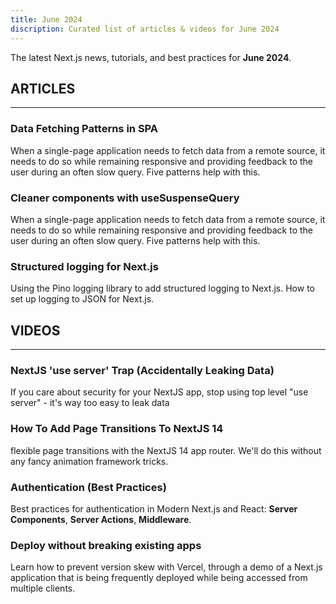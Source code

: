 ```yaml
---
title: June 2024
discription: Curated list of articles & videos for June 2024
---
```



The latest Next.js news, tutorials, and best practices for **June 2024**.

## ARTICLES
---


### Data Fetching Patterns in SPA
When a single-page application needs to fetch data from a remote source, it needs to do so while remaining responsive and providing feedback to the user during an often slow query. Five patterns help with this.

<CardBottom author="Juntao QIU - Software Engineer at Atlassian" href="https://martinfowler.com/articles/data-fetch-spa.html" />


### Cleaner components with useSuspenseQuery
When a single-page application needs to fetch data from a remote source, it needs to do so while remaining responsive and providing feedback to the user during an often slow query. Five patterns help with this.

<CardBottom author="Juntao QIU - Software Engineer at Atlassian" href="https://martinfowler.com/articles/data-fetch-spa.html" />

### Structured logging for Next.js
Using the Pino logging library to add structured logging to Next.js. How to set up logging to JSON for Next.js.


<CardBottom author="DAVID MYTTON" href="https://blog.arcjet.com/structured-logging-in-json-for-next-js/" />



## VIDEOS
---

### NextJS 'use server' Trap (Accidentally Leaking Data)
If you care about security for your NextJS app, stop using top level "use server"  - it's way too easy to leak data

<CardBottom author="Jolly Coding - Youtube" href="https://www.youtube.com/watch?v=yBEHKoaoZpY&ab_channel=JollyCoding" />

### How To Add Page Transitions To NextJS 14
flexible page transitions with the NextJS 14 app router. We'll do this without any fancy animation framework tricks.

<CardBottom author="Tom Is Loading - Youtube" href="https://www.youtube.com/watch?v=fx6KMItwJAw&ab_channel=TomIsLoading" />


### Authentication (Best Practices)
Best practices for authentication in Modern Next.js and React: **Server Components**, **Server Actions**, **Middleware**.

<CardBottom author="Delba de Oliveira - Software Engineer at Vercel" href="https://www.youtube.com/watch?v=N_sUsq_y10U&ab_channel=Delba" />

### Deploy without breaking existing apps
Learn how to prevent version skew with Vercel, through a demo of a Next.js application that is being frequently deployed while being accessed from multiple clients.

<CardBottom author="Lee Rob -  VP of Product at Vercel" href="https://www.youtube.com/watch?v=99U78rS1LeQ&ab_channel=Vercel" />

